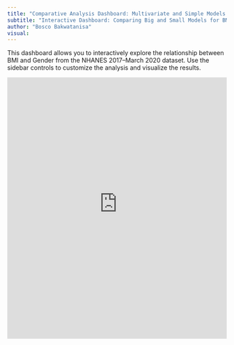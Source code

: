 ```yaml
---
title: "Comparative Analysis Dashboard: Multivariate and Simple Models for BMI Prediction"
subtitle: "Interactive Dashboard: Comparing Big and Small Models for BMI Prediction"
author: "Bosco Bakwatanisa"
visual:
---
```


This dashboard allows you to interactively explore the relationship between BMI  and Gender from the NHANES 2017–March 2020 dataset. Use the sidebar controls to customize the analysis and visualize the results.

<iframe src="https://boscommuto92.shinyapps.io/Study2Dashboard/" width="100%" height="600px" style="border: none;">
</iframe>
